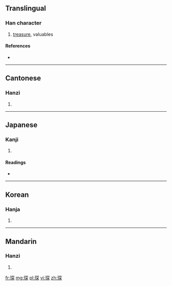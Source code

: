 ==Translingual==

===Han character===
{{Han char|rn=96|rad=玉|as=08|sn=12|four=1719<sub>4</sub>|canj=一土月金木 (MGBCD)}}

# [[treasure]], valuables

====References====
* {{Han ref|kx=0734.110|dkj=21049|dj=1146.160|hdz=21124.040|uh=741B|ud=29723|bh=B560|bd=46432}}

----

==Cantonese==

===Hanzi===
{{yue-hanzi|jyut=|y=sam1}}

# {{defn|lang=yue|sort=玉08}}

----

==Japanese==

===Kanji===
{{ja-kanji|grade=|rs=玉08}}

# {{defn|lang=ja|sort=玉08}}

====Readings====
* {{ja-readings|on=[[ちん]] (chin), [[しん]] (shin)|kun=[[たから]] (takara)}}

----

==Korean==

===Hanja===
{{ko-hanja|hangeul=침|eumhun=|rv=chim|mr=ch'im|y=chim}}

# {{defn|lang=ko|sort=玉08}}

----

==Mandarin==

===Hanzi===
{{cmn-hanzi|pin=[[chēn]] ([[chen1]])|wg=ch'en<sup>1</sup>}}

# {{defn|lang=cmn|sort=玉08}}

[[fr:琛]]
[[mg:琛]]
[[pl:琛]]
[[vi:琛]]
[[zh:琛]]